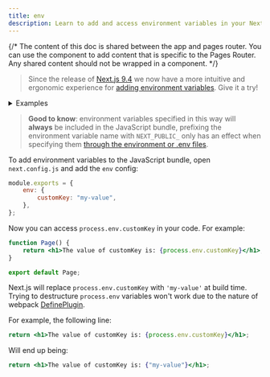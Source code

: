 ```yaml
---
title: env
description: Learn to add and access environment variables in your Next.js application at build time.
---
```


{/* The content of this doc is shared between the app and pages router. You can use the  component to add content that is specific to the Pages Router. Any shared content should not be wrapped in a component. */}

> Since the release of [Next.js 9.4](https://nextjs.org/blog/next-9-4) we now have a more intuitive and ergonomic experience for [adding environment variables](/docs/app/building-your-application/configuring/environment-variables). Give it a try!

<details>
  <summary>Examples</summary>

-   [With env](https://github.com/vercel/next.js/tree/canary/examples/with-env-from-next-config-js)

</details>

> **Good to know**: environment variables specified in this way will **always** be included in the JavaScript bundle, prefixing the environment variable name with `NEXT_PUBLIC_` only has an effect when specifying them [through the environment or .env files](/docs/app/building-your-application/configuring/environment-variables).

To add environment variables to the JavaScript bundle, open `next.config.js` and add the `env` config:

```js filename="next.config.js"
module.exports = {
	env: {
		customKey: "my-value",
	},
};
```

Now you can access `process.env.customKey` in your code. For example:

```jsx
function Page() {
	return <h1>The value of customKey is: {process.env.customKey}</h1>;
}

export default Page;
```

Next.js will replace `process.env.customKey` with `'my-value'` at build time. Trying to destructure `process.env` variables won't work due to the nature of webpack [DefinePlugin](https://webpack.js.org/plugins/define-plugin/).

For example, the following line:

```jsx
return <h1>The value of customKey is: {process.env.customKey}</h1>;
```

Will end up being:

```jsx
return <h1>The value of customKey is: {"my-value"}</h1>;
```
